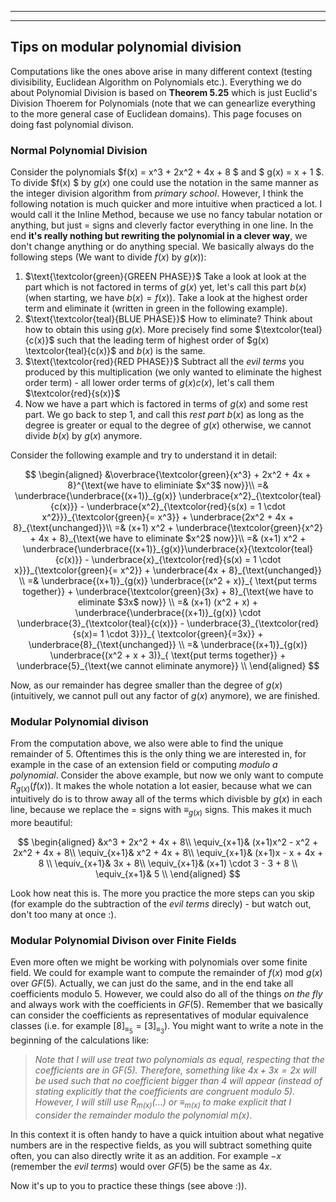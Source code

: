 
<PolyRemainder/>

---

<VerifyToken/>

---

## Tips on modular polynomial division

Computations like the ones above arise in many different context (testing divisibility, Euclidean Algorithm on Polynomials etc.).
Everything we do about Polynomial Division is based on **Theorem 5.25** which is just Euclid's Division Thoerem for Polynomials (note that we can genearlize everything to the more general case of Euclidean domains). This page focuses on doing fast polynomial divison.

### Normal Polynomial Division

Consider the polynomials $f(x) = x^3 + 2x^2 + 4x + 8 $ and $ g(x) = x + 1 $. To divide $f(x) $ by $g(x)$ one could use the notation in the same manner as the integer division algorithm from *primary school*. However, I think the following notation is much quicker and more intuitive when practiced a lot. I would call it the $\text{{Inline Method}}$, because we use no fancy tabular notation or anything, but just $=$ signs and cleverly factor everything in one line. In the end **it's really nothing but rewriting the polynomial in a clever way**, we don't change anything or do anything special.
We basically always do the following steps (We want to divide $f(x)$ by $g(x)$):

1. $\text{\textcolor{green}{GREEN PHASE}}$ Take a look at look at the part which is not factored in terms of $g(x)$ yet, let's call this part $b(x)$ (when starting, we have $b(x) = f(x)$). Take a look at the highest order term and eliminate it (written in green in the following example).
2. $\text{\textcolor{teal}{BLUE PHASE}}$ How to eliminate? Think about how to obtain this using $g(x)$. More precisely find some $\textcolor{teal}{c(x)}$ such that the leading term of highest order of $g(x) \textcolor{teal}{c(x)}$ and $b(x)$ is the same.
3. $\text{\textcolor{red}{RED PHASE}}$ Subtract all the *evil terms* you produced by this multiplication (we only wanted to eliminate the highest order term) - all lower order terms of $g(x) c(x)$, let's call them $\textcolor{red}{s(x)}$ 
4. Now we have a part which is factored in terms of $g(x)$ and some rest part. We go back to step 1, and call this *rest part* $b(x)$ as long as the degree is greater or equal to the degree of $g(x)$ otherwise, we cannot divide $b(x)$ by $g(x)$ anymore.

Consider the following example and try to understand it in detail:

$$
\begin{aligned}
&\overbrace{\textcolor{green}{x^3} + 2x^2 + 4x + 8}^{\text{we have to eliminiate $x^3$ now}}\\
=& \underbrace{\underbrace{(x+1)}_{g(x)} \underbrace{x^2}_{\textcolor{teal}{c(x)}} - \underbrace{x^2}_{\textcolor{red}{s(x) = 1 \cdot x^2}}}_{\textcolor{green}{= x^3}} + \underbrace{2x^2 + 4x + 8}_{\text{unchanged}}\\
=& (x+1) x^2 + \underbrace{\textcolor{green}{x^2} +  4x + 8}_{\text{we have to eliminate $x^2$ now}}\\
=& (x+1) x^2 + \underbrace{\underbrace{(x+1)}_{g(x)}\underbrace{x}{\textcolor{teal}{c(x)}} - \underbrace{x}_{\textcolor{red}{s(x) = 1 \cdot x}}}_{\textcolor{green}{= x^2}} + \underbrace{4x + 8}_{\text{unchanged}} \\
=& \underbrace{(x+1)}_{g(x)} \underbrace{(x^2 + x)}_{
    \text{put terms together}} + \underbrace{\textcolor{green}{3x} + 8}_{\text{we have to eliminate $3x$ now}} \\
=& (x+1) (x^2 + x) + \underbrace{\underbrace{(x+1)}_{g(x)} \cdot \underbrace{3}_{\textcolor{teal}{c(x)}} - \underbrace{3}_{\textcolor{red}{s(x)= 1 \cdot 3}}}_{ \textcolor{green}{=3x}} + \underbrace{8}_{\text{unchanged}} \\
=& \underbrace{(x+1)}_{g(x)} \underbrace{(x^2 + x + 3)}_{
    \text{put terms together}} + \underbrace{5}_{\text{we cannot eliminate anymore}} \\
\end{aligned}
$$

Now, as our remainder has degree smaller than the degree of $g(x)$ (intuitively, we cannot pull out any factor of $g(x)$ anymore), we are finished.


### Modular Polynomial divison

From the computation above, we also were able to find the unique remainder of $5$. Oftentimes this is the only thing we are interested in, for example in the case of an extension field or computing *modulo a polynomial*. Consider the above example, but now we only want to compute $R_{g(x)}(f(x))$. It makes the whole notation a lot easier, because what we can intuitively do is to throw away all of the terms which divisble by $g(x)$ in each line, because we replace the $=$ signs with $\equiv_{g(x)}$ signs. This makes it much more beautiful:

$$
\begin{aligned}
&x^3 + 2x^2 + 4x + 8\\
\equiv_{x+1}& (x+1)x^2 - x^2 + 2x^2 + 4x + 8\\
\equiv_{x+1}& x^2 +  4x + 8\\
\equiv_{x+1}& (x+1)x - x + 4x + 8 \\
\equiv_{x+1}& 3x + 8\\
\equiv_{x+1}& (x+1) \cdot 3 - 3 + 8 \\
\equiv_{x+1}& 5 \\
\end{aligned}
$$

Look how neat this is. The more you practice the more steps can you skip (for example do the subtraction of the *evil terms* direcly) - but watch out, don't too many at once :).


### Modular Polynomial Divison over Finite Fields

Even more often we might be working with polynomials over some finite field. We could for example want to compute the remainder of $f(x)$ mod $g(x)$ over $GF(5)$. Actually, we can just do the same, and in the end take all coefficients modulo $5$. However, we could also do all of the things *on the fly* and always work with the coefficients in $GF(5)$. Remember that we basically can consider the coefficients as representatives of modular equivalence classes (i.e. for example $[8]_{\equiv_5} = [3]_{\equiv_3}$). You might want to write a note in the beginning of the calculations like:

> *Note that I will use treat two polynomials as equal, respecting that the coefficients are in $GF(5)$. Therefore, something like $4x + 3x = 2x$ will be used such that no coefficient bigger than $4$ will appear (instead of stating explicitly that the coefficients are congruent modulo $5$). However, I will still use $R_{m(x)}(...)$ or $\equiv_{m(x)}$ to make explicit that I consider the remainder modulo the polynomial $m(x)$*.


In this context it is often handy to have a quick intuition about what negative numbers are in the respective fields, as you will subtract something quite often, you can also directly write it as an addition. For example $-x$ (remember the *evil terms*) would over $GF(5)$ be the same as $4x$.

Now it's up to you to practice these things (see above :)).
 
